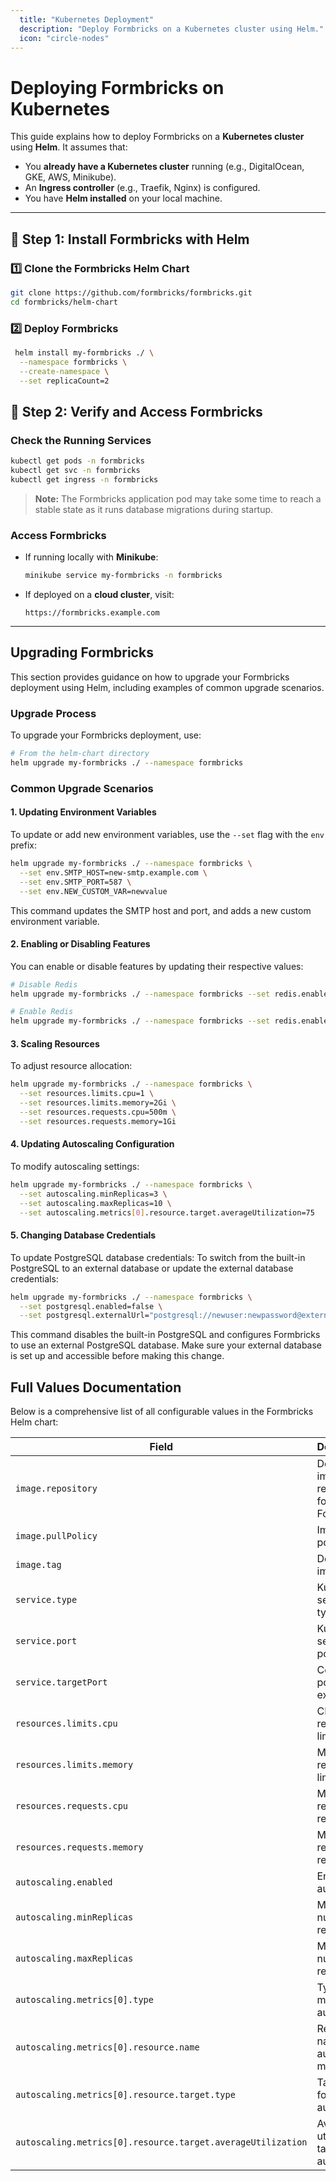 ```yaml
---
  title: "Kubernetes Deployment"
  description: "Deploy Formbricks on a Kubernetes cluster using Helm."
  icon: "circle-nodes"
---
```


# Deploying Formbricks on Kubernetes

This guide explains how to deploy Formbricks on a **Kubernetes cluster** using **Helm**. It assumes that:
- You **already have a Kubernetes cluster** running (e.g., DigitalOcean, GKE, AWS, Minikube).
- An **Ingress controller** (e.g., Traefik, Nginx) is configured.
- You have **Helm installed** on your local machine.

---

## 🚀 **Step 1: Install Formbricks with Helm**

### **1️⃣ Clone the Formbricks Helm Chart**
```sh
git clone https://github.com/formbricks/formbricks.git
cd formbricks/helm-chart
```

### **2️⃣ Deploy Formbricks**
```sh
 helm install my-formbricks ./ \
  --namespace formbricks \
  --create-namespace \
  --set replicaCount=2
```


## 🎯 **Step 2: Verify and Access Formbricks**
### **Check the Running Services**
```sh
kubectl get pods -n formbricks
kubectl get svc -n formbricks
kubectl get ingress -n formbricks
```

> **Note:** The Formbricks application pod may take some time to reach a stable state as it runs database migrations during startup.

### **Access Formbricks**
- If running locally with **Minikube**:
  ```sh
  minikube service my-formbricks -n formbricks
  ```
- If deployed on a **cloud cluster**, visit:
  ```
  https://formbricks.example.com
  ```

---

## Upgrading Formbricks

This section provides guidance on how to upgrade your Formbricks deployment using Helm, including examples of common upgrade scenarios.

### Upgrade Process

To upgrade your Formbricks deployment, use:

```bash
# From the helm-chart directory
helm upgrade my-formbricks ./ --namespace formbricks
```

### Common Upgrade Scenarios

#### 1. Updating Environment Variables

To update or add new environment variables, use the `--set` flag with the `env` prefix:

```bash
helm upgrade my-formbricks ./ --namespace formbricks \
  --set env.SMTP_HOST=new-smtp.example.com \
  --set env.SMTP_PORT=587 \
  --set env.NEW_CUSTOM_VAR=newvalue
```

This command updates the SMTP host and port, and adds a new custom environment variable.

#### 2. Enabling or Disabling Features

You can enable or disable features by updating their respective values:

```bash
# Disable Redis
helm upgrade my-formbricks ./ --namespace formbricks --set redis.enabled=false

# Enable Redis
helm upgrade my-formbricks ./ --namespace formbricks --set redis.enabled=true
```

#### 3. Scaling Resources

To adjust resource allocation:

```bash
helm upgrade my-formbricks ./ --namespace formbricks \
  --set resources.limits.cpu=1 \
  --set resources.limits.memory=2Gi \
  --set resources.requests.cpu=500m \
  --set resources.requests.memory=1Gi
```

#### 4. Updating Autoscaling Configuration

To modify autoscaling settings:

```bash
helm upgrade my-formbricks ./ --namespace formbricks \
  --set autoscaling.minReplicas=3 \
  --set autoscaling.maxReplicas=10 \
  --set autoscaling.metrics[0].resource.target.averageUtilization=75
```

#### 5. Changing Database Credentials

To update PostgreSQL database credentials:
To switch from the built-in PostgreSQL to an external database or update the external database credentials:

```bash
helm upgrade my-formbricks ./ --namespace formbricks \
  --set postgresql.enabled=false \
  --set postgresql.externalUrl="postgresql://newuser:newpassword@external-postgres-host:5432/newdatabase"
```

This command disables the built-in PostgreSQL and configures Formbricks to use an external PostgreSQL database. Make sure your external database is set up and accessible before making this change.



## Full Values Documentation

Below is a comprehensive list of all configurable values in the Formbricks Helm chart:

| Field                                                       | Description                                | Default                         |
| ----------------------------------------------------------- | ------------------------------------------ | ------------------------------- |
| `image.repository`                                          | Docker image repository for Formbricks     | `ghcr.io/formbricks/formbricks` |
| `image.pullPolicy`                                          | Image pull policy                          | `IfNotPresent`                  |
| `image.tag`                                                 | Docker image tag                           | `"2.6.0"`                       |
| `service.type`                                              | Kubernetes service type                    | `ClusterIP`                     |
| `service.port`                                              | Kubernetes service port                    | `80`                            |
| `service.targetPort`                                        | Container port to expose                   | `3000`                          |
| `resources.limits.cpu`                                      | CPU resource limit                         | `500m`                          |
| `resources.limits.memory`                                   | Memory resource limit                      | `1Gi`                           |
| `resources.requests.cpu`                                    | Memory resource request                    | `null`                          |
| `resources.requests.memory`                                 | Memory resource request                    | `null`                          |
| `autoscaling.enabled`                                       | Enable autoscaling                         | `false`                         |
| `autoscaling.minReplicas`                                   | Minimum number of replicas                 | `1`                             |
| `autoscaling.maxReplicas`                                   | Maximum number of replicas                 | `5`                             |
| `autoscaling.metrics[0].type`                               | Type of metric for autoscaling             | `Resource`                      |
| `autoscaling.metrics[0].resource.name`                      | Resource name for autoscaling metric       | `cpu`                           |
| `autoscaling.metrics[0].resource.target.type`               | Target type for autoscaling                | `Utilization`                   |
| `autoscaling.metrics[0].resource.target.averageUtilization` | Average utilization target for autoscaling | `80`